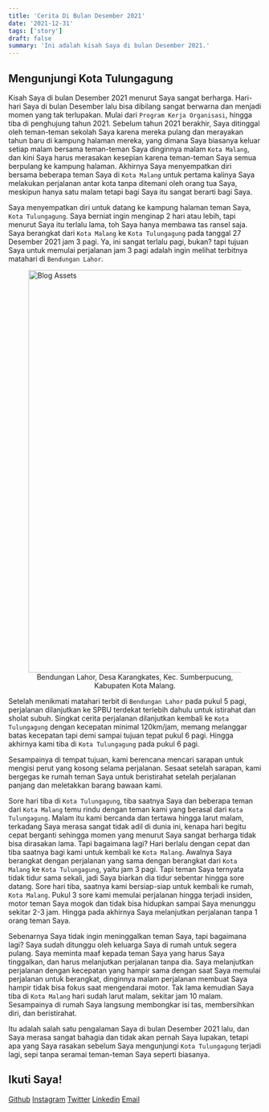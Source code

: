 ```yaml
---
title: 'Cerita Di Bulan Desember 2021'
date: '2021-12-31'
tags: ['story']
draft: false
summary: 'Ini adalah kisah Saya di bulan Desember 2021.'
---
```


<TOCInline toc={props.toc} asDisclosure />

## Mengunjungi Kota Tulungagung

Kisah Saya di bulan Desember 2021 menurut Saya sangat berharga. Hari-hari Saya di bulan Desember lalu bisa dibilang sangat berwarna dan menjadi momen yang tak terlupakan. Mulai dari `Program Kerja Organisasi`, hingga tiba di penghujung tahun 2021. Sebelum tahun 2021 berakhir, Saya ditinggal oleh teman-teman sekolah Saya karena mereka pulang dan merayakan tahun baru di kampung halaman mereka, yang dimana Saya biasanya keluar setiap malam bersama teman-teman Saya dinginnya malam `Kota Malang`, dan kini Saya harus merasakan kesepian karena teman-teman Saya semua berpulang ke kampung halaman. Akhirnya Saya menyempatkan diri bersama beberapa teman Saya di `Kota Malang` untuk pertama kalinya Saya melakukan perjalanan antar kota tanpa ditemani oleh orang tua Saya, meskipun hanya satu malam tetapi bagi Saya itu sangat berarti bagi Saya.

Saya menyempatkan diri untuk datang ke kampung halaman teman Saya, `Kota Tulungagung`. Saya berniat ingin menginap 2 hari atau lebih, tapi menurut Saya itu terlalu lama, toh Saya hanya membawa tas ransel saja. Saya berangkat dari `Kota Malang` ke `Kota Tulungagung` pada tanggal 27 Desember 2021 jam 3 pagi. Ya, ini sangat terlalu pagi, bukan? tapi tujuan Saya untuk memulai perjalanan jam 3 pagi adalah ingin melihat terbitnya matahari di `Bendungan Lahor`.

<figure>
    <img src="/static/images/blog/december-2021/Bendungan-Lahor.jpg" alt="Blog Assets" width="800px" align="center" style={{borderRadius: "10px"}} />
    <figcaption>
        <center>
            Bendungan Lahor, Desa Karangkates, Kec. Sumberpucung, Kabupaten Kota Malang.
        </center>
    </figcaption>
</figure>

Setelah menikmati matahari terbit di `Bendungan Lahor` pada pukul 5 pagi, perjalanan dilanjutkan ke SPBU terdekat terlebih dahulu untuk istirahat dan sholat subuh. Singkat cerita perjalanan dilanjutkan kembali ke `Kota Tulungagung` dengan kecepatan minimal 120km/jam, memang melanggar batas kecepatan tapi demi sampai tujuan tepat pukul 6 pagi. Hingga akhirnya kami tiba di `Kota Tulungagung` pada pukul 6 pagi.

Sesampainya di tempat tujuan, kami berencana mencari sarapan untuk mengisi perut yang kosong selama perjalanan. Sesaat setelah sarapan, kami bergegas ke rumah teman Saya untuk beristirahat setelah perjalanan panjang dan meletakkan barang bawaan kami.

Sore hari tiba di `Kota Tulungagung`, tiba saatnya Saya dan beberapa teman dari `Kota Malang` temu rindu dengan teman kami yang berasal dari `Kota Tulungagung`. Malam itu kami bercanda dan tertawa hingga larut malam, terkadang Saya merasa sangat tidak adil di dunia ini, kenapa hari begitu cepat berganti sehingga momen yang menurut Saya sangat berharga tidak bisa dirasakan lama. Tapi bagaimana lagi? Hari berlalu dengan cepat dan tiba saatnya bagi kami untuk kembali ke `Kota Malang`. Awalnya Saya berangkat dengan perjalanan yang sama dengan berangkat dari `Kota Malang` ke `Kota Tulungagung`, yaitu jam 3 pagi. Tapi teman Saya ternyata tidak tidur sama sekali, jadi Saya biarkan dia tidur sebentar hingga sore datang. Sore hari tiba, saatnya kami bersiap-siap untuk kembali ke rumah, `Kota Malang`. Pukul 3 sore kami memulai perjalanan hingga terjadi insiden, motor teman Saya mogok dan tidak bisa hidupkan sampai Saya menunggu sekitar 2-3 jam. Hingga pada akhirnya Saya melanjutkan perjalanan tanpa 1 orang teman Saya.

Sebenarnya Saya tidak ingin meninggalkan teman Saya, tapi bagaimana lagi? Saya sudah ditunggu oleh keluarga Saya di rumah untuk segera pulang. Saya meminta maaf kepada teman Saya yang harus Saya tinggalkan, dan harus melanjutkan perjalanan tanpa dia. Saya melanjutkan perjalanan dengan kecepatan yang hampir sama dengan saat Saya memulai perjalanan untuk berangkat, dinginnya malam perjalanan membuat Saya hampir tidak bisa fokus saat mengendarai motor. Tak lama kemudian Saya tiba di `Kota Malang` hari sudah larut malam, sekitar jam 10 malam. Sesampainya di rumah Saya langsung membongkar isi tas, membersihkan diri, dan beristirahat.

Itu adalah salah satu pengalaman Saya di bulan Desember 2021 lalu, dan Saya merasa sangat bahagia dan tidak akan pernah Saya lupakan, tetapi apa yang Saya rasakan sebelum Saya mengunjungi `Kota Tulungagung` terjadi lagi, sepi tanpa seramai teman-teman Saya seperti biasanya.

## Ikuti Saya!

[Github](https://www.github.com/nuflakbrr)
[Instagram](https://www.instagram.com/kbrnugroho)
[Twitter](https://www.twitter.com/nuflakbrr)
[Linkedin](https://www.linkedin.com/public-profile/in/nuflakbrr)
[Email](mailto:naufalakbar378@gmail.com)
